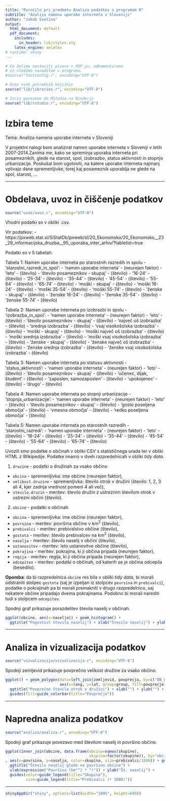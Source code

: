 ```yaml
---
title: "Poročilo pri predmetu Analiza podatkov s programom R"
subtitle: "Analiza namena uporabe interneta v Sloveniji"
author: "Jakob Svetina"
output:
  html_document: default
  pdf_document:
    includes:
      in_header: lib/styles.sty
    latex_engine: xelatex
# runtime: shiny
---
```


```r
# Če želimo nastaviti pisave v PDF-ju, odkomentiramo
# in sledimo navodilom v programu.
#source("fontconfig.r", encoding="UTF-8")

# Uvoz vseh potrebnih knjižnic
source("lib/libraries.r", encoding="UTF-8")
```

```r
# Izris povezave do RStudia na Binderju
source("lib/rstudio.r", encoding="UTF-8")
```


# Izbira teme

Tema: Analiza namena uporabe interneta v Sloveniji

V projektni nalogi bom analiziral namen uporabe interneta v Sloveniji v letih 2007-2014.Zanima me, kako se spreminja uporaba interneta pri posameznikih, glede na starost, spol, izobrazbo, status aktivnosti in stopnjo urbanizacije. Poskušal bom ugotoviti, na katere uporabe interneta najmanj vplivajo dane spremenljivke, torej kaj posameznik uporablja ne glede na spol, starost, ...

***

# Obdelava, uvoz in čiščenje podatkov

```r
source("uvoz/uvoz.r", encoding="UTF-8")
```

Vhodni podatki so v obliki .csv.

Vir podatkov:
 - https://pxweb.stat.si/SiStatDb/pxweb/sl/20_Ekonomsko/20_Ekonomsko__23_29_informacijska_druzba__95_uporaba_inter_arhiv/?tablelist=true
 
Podatki so v 5 tabelah:

Tabela 1: Namen uporabe interneta po starostnih razredih in spolu - 'starostni_razredi_in_spol':
 - 'namen uporabe interneta' - (neurejen faktor)
 - 'leto' - (število)
 - 'število posameznikov - skupaj' - (število)
 - '16-24' - (število)
 - '25-34' - (število)
 - '35-44' - (število)
 - '45-54' - (število)
 - '55-64' - (število)
 - '65-74' - (število)
 - 'moški - skupaj' - (število)
 - 'moški 16-24' - (število)
 - 'moški 35-54' - (število)
 - 'moški 55-74' - (število)
 - 'ženske - skupaj' - (število)
 - 'ženske 16-24' - (število)
 - 'ženske 35-54' - (število)
 - 'ženske 55-74' - (število)

Tabela 2: Namen uporabe interneta po izobrazbi in spolu - 'izobrazba_in_spol':
 - 'namen uporabe interneta' - (neurejen faktor)
 - 'leto' - (število)
 - 'število posameznikov - skupaj' - (število)
 - 'največ oš izobrazba' - (število)
 - 'srednja izobrazba' - (število)
 - 'vsaj visokošolska izobrazba' - (število)
 - 'moški - skupaj' - (število)
 - 'moški največ oš izobrazba' - (število)
 - 'moški srednja izobrazba' - (število)
 - 'moški vsaj visokošolska izobrazba' - (število)
 - 'ženske - skupaj' - (število)
 - 'ženske največ oš izobrazba' - (število)
 - 'ženske srednja izobrazba' - (število)
 - 'ženske vsaj visokošolska izobrazba' - (število)
 
 Tabela 3: Namen uporabe interneta po statusu aktivnosti - 'status_aktivnosti':
 - 'namen uporabe interneta' - (neurejen faktor)
 - 'leto' - (število)
 - 'število posameznikov - skupaj' - (število)
 - 'učenec, dijak, študent' - (število)
 - 'zaposlen, samozaposlen' - (število)
 - 'upokojenec' - (število)
 - 'drugo' - (število)
 
 Tabela 4: Namen uporabe interneta po stopnji urbanizacije - 'stopnja_urbanizacije':
 - 'namen uporabe interneta' - (neurejen faktor)
 - 'leto' - (število)
 - 'število posameznikov - skupaj' - (število)
 - 'gosto poseljena območja' - (število)
 - 'vmesna območja' - (število)
 - 'redko poseljena območja' - (število)

Tabela 5: Namen uporabe interneta po starostnih razredih - 'starostni_razredi':
 - 'namen uporabe interneta' - (neurejen faktor)
 - 'leto' - (število)
 - '16-24' - (število)
 - '25-34' - (število)
 - '35-44' - (število)
 - '45-54' - (število)
 - '55-64' - (število)
 - '65-74' - (število)











Uvozili smo podatke o občinah v obliki CSV s statističnega urada ter v obliki HTML
z Wikipedije. Podatke imamo v dveh razpredelnicah v obliki *tidy data*.

1. `druzine` - podatki o družinah za vsako občino
  - `obcina` - spremenljivka: ime občine (neurejen faktor),
  - `velikost.druzine` - spremenljivka: število otrok v družini (število: 1, 2, 3 ali 4, kjer zadnja vrednost pomeni 4 ali več),
  - `stevilo.druzin` - meritev: število družin z ustreznim številom otrok v ustrezni občini (število).

2. `obcine` - podatki o občinah
  - `obcina` - spremenljivka: ime občine (neurejen faktor),
  - `povrsina` - meritev: površina občine v km$^2$ (število),
  - `prebivalci` - meritev: prebivalstvo občine (število),
  - `gostota` - meritev: število prebivalcev na km$^2$ (število),
  - `naselja` - meritev: število naselij v občini (število),
  - `ustanovitev` - meritev: leto ustanovitve občine (število),
  - `pokrajina` - meritev: pokrajina, ki ji občina pripada (neurejen faktor),
  - `regija` - meritev: regija, ki ji občina pripada (neurejen faktor),
  - `odcepitev` - meritev: podatki o občinah, od katerih se je občina odcepila (besedilo).

**Opomba**: da bi razpredelnica `obcine` res bila v obliki *tidy data*, bi morali odstraniti stolpec `gostota` (saj je izpeljan iz stolpcev `povrsina` in `prebivalci`), podatke o pokrajinah pa bi morali premakniti v drugo razpredelnico, saj nekatere občine pripadajo dvema pokrajinama. Podobno bi morali narediti tudi s stolpcem `odcepitev`.

Spodnji graf prikazuje porazdelitev števila naselij v občinah.

```r
ggplot(obcine, aes(x=naselja)) + geom_histogram() +
  ggtitle("Pogostost števila naselij") + xlab("Število naselij") + ylab("Število občin")
```

***

# Analiza in vizualizacija podatkov

```r
source("vizualizacija/vizualizacija.r", encoding="UTF-8")
```

Spodnji zemljevid prikazuje povprečno velikost družine za vsako občino.

```r
ggplot() + geom_polygon(data=left_join(zemljevid, povprecja, by=c("OB_UIME"="obcina")),
                        aes(x=long, y=lat, group=group, fill=povprecje)) +
  ggtitle("Povprečno število otrok v družini") + xlab("") + ylab("") +
  guides(fill=guide_colorbar(title="Povprečje"))
```

***

# Napredna analiza podatkov

```r
source("analiza/analiza.r", encoding="UTF-8")
```

Spodnji graf prikazuje povezavo med številom naselij in površino občine.

```r
ggplot(inner_join(obcine, data.frame(obcina=names(skupine),
                                     skupina=factor(skupine)), by="obcina")
, aes(x=povrsina, y=naselja, color=skupina, size=prebivalci/1000)) + geom_point() +
  ggtitle("Število naselij glede na površino občine") +
  xlab(expression("Površina (km"^2 * ")")) + ylab("Št. naselij") +
  guides(color=guide_legend(title="Skupina"),
         size=guide_legend(title="Prebivalci (* 1000)"))
```

***

```r
shinyAppDir("shiny", options=list(width="100%", height=600))
```

